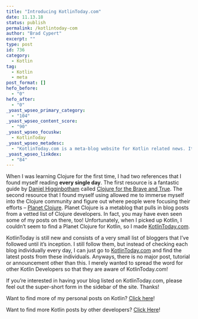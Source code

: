 ```yaml
---
title: "Introducing KotlinToday.com"
date: 11.13.18
status: publish
permalink: /kotlintoday-com
author: "Brad Cypert"
excerpt: ""
type: post
id: 736
category:
  - Kotlin
tag:
  - Kotlin
  - meta
post_format: []
hefo_before:
  - "0"
hefo_after:
  - "0"
_yoast_wpseo_primary_category:
  - "104"
_yoast_wpseo_content_score:
  - "90"
_yoast_wpseo_focuskw:
  - KotlinToday
_yoast_wpseo_metadesc:
  - "KotlinToday.com is a meta-blog website for Kotlin related news. It features posts from notable Kotlin developers in the industry and helps you learn Kotlin!"
_yoast_wpseo_linkdex:
  - "84"
---
```


When I was learning Clojure for the first time, I had two references that I found myself reading **every single day**. The first resource is a fantastic guide by [Daniel Higginbotham](http://www.flyingmachinestudios.com/) called [Clojure for the Brave and True](https://www.braveclojure.com/). The second resource that I found myself using allowed me to immerse myself into the Clojure community and figure out where people were focusing their efforts – [Planet Clojure](http://planet.clojure.in/). Planet Clojure is a metablog that pulls in blog posts from a vetted list of Clojure developers. In fact, you may have even seen some of my posts on there, too! Unfortunately, when I picked up Kotlin, I couldn’t seem to find a Planet Clojure for Kotlin, so I made [KotlinToday.com](http://www.kotlintoday.com/).

KotlinToday is still new and consists of a very small list of bloggers that I’ve followed until it’s inception. I still follow them, but instead of checking each blog individually every day, I can just go to [KotlinToday.com](http://www.kotlintoday.com) and find the latest posts from these individuals. Anyways, there is no major post, tutorial or announcement other than this. I merely wanted to spread the word for other Kotlin Developers so that they are aware of KotlinToday.com!

If you’re interested in having your blog listed on KotlinToday.com, please feel out the super-short form in the sidebar of the site. Thanks!

Want to find more of my personal posts on Kotlin? [Click here](http://www.bradcypert.com/category/kotlin/)!

Want to find more Kotlin posts by other developers? [Click Here](http://www.kotlintoday.com)!
